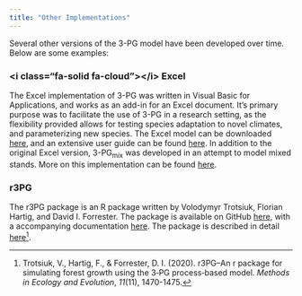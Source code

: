```yaml
---
title: "Other Implementations"
---
```


Several other versions of the 3-PG model have been developed over time. Below are some examples:

### \<i class="fa-solid fa-cloud"\>\</i\> Excel

<i class="fa-solid fa-cloud"></i>

The Excel implementation of 3-PG was written in Visual Basic for Applications, and works as an add-in for an Excel document. It's primary purpose was to facilitate the use of 3-PG in a research setting, as the flexibility provided allows for testing species adaptation to novel climates, and parameterizing new species. The Excel model can be downloaded [here](https://3pg.forestry.ubc.ca/software/), and an extensive user guide can be found [here](https://3pg.forestry.ubc.ca/files/2014/04/3PGpjs_UserManual.pdf). In addition to the original Excel version, 3-PG~mix~ was developed in an attempt to model mixed stands. More on this implementation can be found [here](https://sites.google.com/site/davidforresterssite/home/projects/3PGmix).

### r3PG

The r3PG package is an R package written by Volodymyr Trotsiuk, Florian Hartig, and David I. Forrester. The package is available on GitHub [here](https://github.com/trotsiuk/r3PG), with a accompanying documentation [here](https://trotsiuk.github.io/r3PG/). The package is described in detail [here](https://doi.org/10.1111/2041-210X.13474)[^1].

[^1]: Trotsiuk, V., Hartig, F., & Forrester, D. I. (2020). r3PG–An r package for simulating forest growth using the 3‐PG process‐based model. *Methods in Ecology and Evolution*, *11*(11), 1470-1475.
